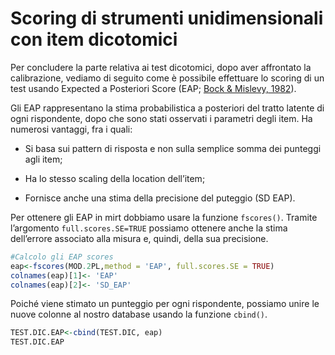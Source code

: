 # Scoring di strumenti unidimensionali con item dicotomici

Per concludere la parte relativa ai test dicotomici, dopo aver affrontato la calibrazione, vediamo di seguito come è possibile effettuare lo scoring di un test usando Expected a Posteriori Score (EAP; [Bock & Mislevy, 1982](https://psycnet.apa.org/record/1983-07015-001)).

Gli EAP rappresentano la stima probabilistica a posteriori del tratto latente di ogni rispondente, dopo che sono stati osservati i parametri degli item. Ha numerosi vantaggi, fra i quali:

-   Si basa sui pattern di risposta e non sulla semplice somma dei punteggi agli item;

-   Ha lo stesso scaling della location dell'item;

-   Fornisce anche una stima della precisione del puteggio (SD EAP).

Per ottenere gli EAP in mirt dobbiamo usare la funzione `fscores()`. Tramite l'argomento `full.scores.SE=TRUE` possiamo ottenere anche la stima dell'errore associato alla misura e, quindi, della sua precisione.

```r
#Calcolo gli EAP scores
eap<-fscores(MOD.2PL,method = 'EAP', full.scores.SE = TRUE)
colnames(eap)[1]<- 'EAP'
colnames(eap)[2]<- 'SD_EAP'
```

Poiché viene stimato un punteggio per ogni rispondente, possiamo unire le nuove colonne al nostro database usando la funzione `cbind()`.

```r
TEST.DIC.EAP<-cbind(TEST.DIC, eap) 
TEST.DIC.EAP
```

